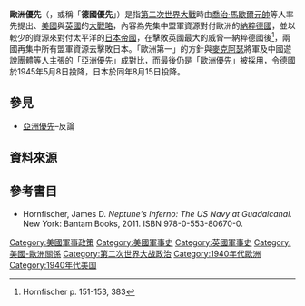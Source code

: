 '''歐洲優先'''（{{lang-en|'''Europe first'''}}，或稱「'''德國優先'''」）是指[[第二次世界大戰|第二次世界大戰]]時由[[喬治·馬歇爾|喬治·馬歇爾]][[元帥|元帥]]等人率先提出、[[美國|美國]]與[[英國|英國]]的[[大戰略|大戰略]]，內容為先集中盟軍資源對付歐洲的[[納粹德國|納粹德國]]，並以較少的資源來對付太平洋的[[日本帝國|日本帝國]]，在擊敗英國最大的威脅—納粹德國後<ref>Hornfischer p. 151-153, 383</ref>，兩國再集中所有盟軍資源去擊敗日本。「歐洲第一」的方針與[[麥克阿瑟|麥克阿瑟]]將軍及中國遊說團體等人主張的「亞洲優先」成對比，而最後仍是「歐洲優先」被採用，令德國於1945年5月8日投降，日本於同年8月15日投降。

==參見==
*[[亞洲優先|亞洲優先]]–反論
==資料來源==
{{Reflist}}
==參考書目==
{{refbegin}}
*Hornfischer, James D. ''Neptune's Inferno: The US Navy at Guadalcanal.'' New York: Bantam Books, 2011.  ISBN 978-0-553-80670-0.
{{refend}}

{{富蘭克林·德拉諾·羅斯福}}

[[Category:美國軍事政策|Category:美國軍事政策]]
[[Category:美國軍事史|Category:美國軍事史]]
[[Category:英國軍事史|Category:英國軍事史]]
[[Category:美國-歐洲關係|Category:美國-歐洲關係]]
[[Category:第二次世界大战政治|Category:第二次世界大战政治]]
[[Category:1940年代歐洲|Category:1940年代歐洲]]
[[Category:1940年代美国|Category:1940年代美国]]